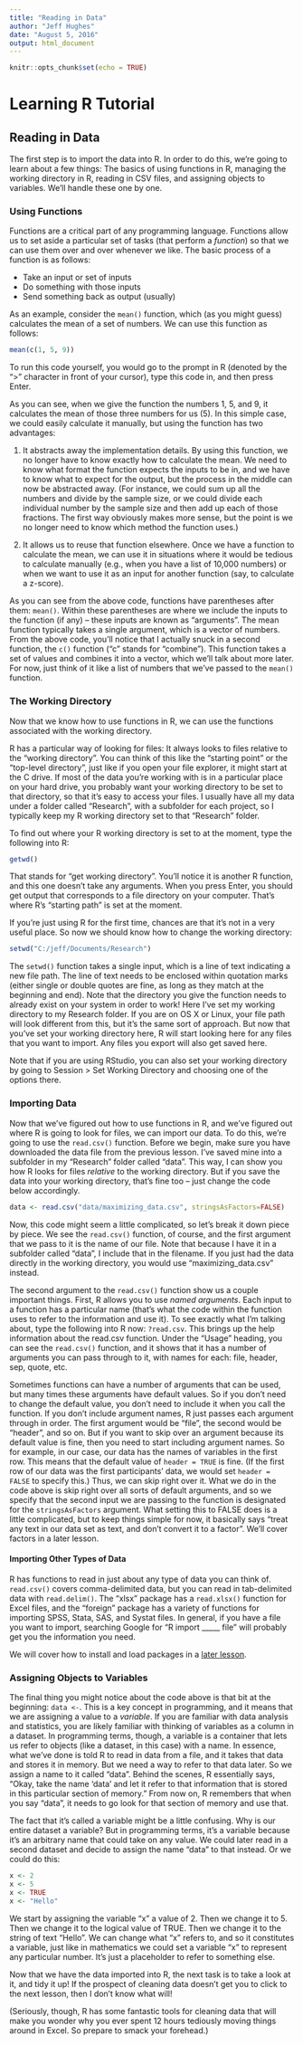 ```yaml
---
title: "Reading in Data"
author: "Jeff Hughes"
date: "August 5, 2016"
output: html_document
---
```


```r
knitr::opts_chunk$set(echo = TRUE)
```

# Learning R Tutorial

## Reading in Data

The first step is to import the data into R. In order to do this, we're going to learn about a few things: The basics of using functions in R, managing the working directory in R, reading in CSV files, and assigning objects to variables. We'll handle these one by one.

### Using Functions

Functions are a critical part of any programming language. Functions allow us to set aside a particular set of tasks (that perform a *function*) so that we can use them over and over whenever we like. The basic process of a function is as follows:

* Take an input or set of inputs
* Do something with those inputs
* Send something back as output (usually)

As an example, consider the `mean()` function, which (as you might guess) calculates the mean of a set of numbers. We can use this function as follows:

```r
mean(c(1, 5, 9))
```

To run this code yourself, you would go to the prompt in R (denoted by the ">" character in front of your cursor), type this code in, and then press Enter.

As you can see, when we give the function the numbers 1, 5, and 9, it calculates the mean of those three numbers for us (5). In this simple case, we could easily calculate it manually, but using the function has two advantages:

1. It abstracts away the implementation details. By using this function, we no longer have to know exactly how to calculate the mean. We need to know what format the function expects the inputs to be in, and we have to know what to expect for the output, but the process in the middle can now be abstracted away. (For instance, we could sum up all the numbers and divide by the sample size, or we could divide each individual number by the sample size and then add up each of those fractions. The first way obviously makes more sense, but the point is we no longer need to know which method the function uses.)

2. It allows us to reuse that function elsewhere. Once we have a function to calculate the mean, we can use it in situations where it would be tedious to calculate manually (e.g., when you have a list of 10,000 numbers) or when we want to use it as an input for another function (say, to calculate a z-score).

As you can see from the above code, functions have parentheses after them: `mean()`. Within these parentheses are where we include the inputs to the function (if any) -- these inputs are known as "arguments". The mean function typically takes a single argument, which is a vector of numbers. From the above code, you'll notice that I actually snuck in a second function, the `c()` function ("c" stands for "combine"). This function takes a set of values and combines it into a vector, which we'll talk about more later. For now, just think of it like a list of numbers that we've passed to the `mean()` function.

### The Working Directory

Now that we know how to use functions in R, we can use the functions associated with the working directory.

R has a particular way of looking for files: It always looks to files relative to the "working directory". You can think of this like the "starting point" or the "top-level directory", just like if you open your file explorer, it might start at the C drive. If most of the data you're working with is in a particular place on your hard drive, you probably want your working directory to be set to that directory, so that it's easy to access your files. I usually have all my data under a folder called "Research", with a subfolder for each project, so I typically keep my R working directory set to that "Research" folder.

To find out where your R working directory is set to at the moment, type the following into R:

```r
getwd()
```

That stands for "get working directory". You'll notice it is another R function, and this one doesn't take any arguments. When you press Enter, you should get output that corresponds to a file directory on your computer. That's where R's "starting path" is set at the moment.

If you're just using R for the first time, chances are that it's not in a very useful place. So now we should know how to change the working directory:

```r
setwd("C:/jeff/Documents/Research")
```

The `setwd()` function takes a single input, which is a line of text indicating a new file path. The line of text needs to be enclosed within quotation marks (either single or double quotes are fine, as long as they match at the beginning and end). Note that the directory you give the function needs to already exist on your system in order to work! Here I've set my working directory to my Research folder. If you are on OS X or Linux, your file path will look different from this, but it's the same sort of approach. But now that you've set your working directory here, R will start looking here for any files that you want to import. Any files you export will also get saved here.

Note that if you are using RStudio, you can also set your working directory by going to Session > Set Working Directory and choosing one of the options there.

### Importing Data

Now that we've figured out how to use functions in R, and we've figured out where R is going to look for files, we can import our data. To do this, we're going to use the `read.csv()` function. Before we begin, make sure you have downloaded the data file from the previous lesson. I've saved mine into a subfolder in my "Research" folder called "data". This way, I can show you how R looks for files *relative* to the working directory. But if you save the data into your working directory, that's fine too -- just change the code below accordingly.

```r
data <- read.csv("data/maximizing_data.csv", stringsAsFactors=FALSE)
```

Now, this code might seem a little complicated, so let's break it down piece by piece. We see the `read.csv()` function, of course, and the first argument that we pass to it is the name of our file. Note that because I have it in a subfolder called "data", I include that in the filename. If you just had the data directly in the working directory, you would use "maximizing_data.csv" instead.

The second argument to the `read.csv()` function show us a couple important things. First, R allows you to use *named arguments*. Each input to a function has a particular name (that's what the code within the function uses to refer to the information and use it). To see exactly what I'm talking about, type the following into R now: `?read.csv`. This brings up the help information about the read.csv function. Under the "Usage" heading, you can see the `read.csv()` function, and it shows that it has a number of arguments you can pass through to it, with names for each: file, header, sep, quote, etc.

Sometimes functions can have a number of arguments that can be used, but many times these arguments have default values. So if you don't need to change the default value, you don't need to include it when you call the function. If you don't include argument names, R just passes each argument through in order. The first argument would be "file", the second would be "header", and so on. But if you want to skip over an argument because its default value is fine, then you need to start including argument names. So for example, in our case, our data has the names of variables in the first row. This means that the default value of `header = TRUE` is fine. (If the first row of our data was the first participants' data, we would set `header = FALSE` to specify this.) Thus, we can skip right over it. What we do in the code above is skip right over all sorts of default arguments, and so we specify that the second input we are passing to the function is designated for the `stringsAsFactors` argument. What setting this to FALSE does is a little complicated, but to keep things simple for now, it basically says "treat any text in our data set as text, and don't convert it to a factor". We'll cover factors in a later lesson.

<aside>
#### Importing Other Types of Data
R has functions to read in just about any type of data you can think of. `read.csv()` covers comma-delimited data, but you can read in tab-delimited data with `read.delim()`. The "xlsx" package has a `read.xlsx()` function for Excel files, and the "foreign" package has a variety of functions for importing SPSS, Stata, SAS, and Systat files. In general, if you have a file you want to import, searching Google for "R import _____ file" will probably get you the information you need.

We will cover how to install and load packages in a [later lesson](PLACEHOLDER).
</aside>

### Assigning Objects to Variables

The final thing you might notice about the code above is that bit at the beginning: `data <- `. This is a key concept in programming, and it means that we are assigning a value to a *variable*. If you are familiar with data analysis and statistics, you are likely familiar with thinking of variables as a column in a dataset. In programming terms, though, a variable is a container that lets us refer to objects (like a dataset, in this case) with a name. In essence, what we've done is told R to read in data from a file, and it takes that data and stores it in memory. But we need a way to refer to that data later. So we assign a name to it called "data". Behind the scenes, R essentially says, "Okay, take the name 'data' and let it refer to that information that is stored in this particular section of memory." From now on, R remembers that when you say "data", it needs to go look for that section of memory and use that.

The fact that it's called a variable might be a little confusing. Why is our entire dataset a variable? But in programming terms, it's a variable because it's an arbitrary name that could take on any value. We could later read in a second dataset and decide to assign the name "data" to that instead. Or we could do this:

```r
x <- 2
x <- 5
x <- TRUE
x <- "Hello"
```

We start by assigning the variable "x" a value of 2. Then we change it to 5. Then we change it to the logical value of TRUE. Then we change it to the string of text "Hello". We can change what "x" refers to, and so it constitutes a variable, just like in mathematics we could set a variable "x" to represent any particular number. It's just a placeholder to refer to something else.

Now that we have the data imported into R, the next task is to take a look at it, and tidy it up! If the prospect of cleaning data doesn't get you to click to the next lesson, then I don't know what will!

(Seriously, though, R has some fantastic tools for cleaning data that will make you wonder why you ever spent 12 hours tediously moving things around in Excel. So prepare to smack your forehead.)
